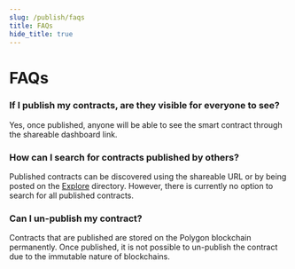 ```yaml
---
slug: /publish/faqs
title: FAQs
hide_title: true
---
```


# FAQs

### If I publish my contracts, are they visible for everyone to see?

Yes, once published, anyone will be able to see the smart contract through the shareable dashboard link.

### How can I search for contracts published by others?

Published contracts can be discovered using the shareable URL or by being posted on the [Explore](https://thirdweb.com/explore) directory. However, there is currently no option to search for all published contracts.

### Can I un-publish my contract?

Contracts that are published are stored on the Polygon blockchain permanently. Once published, it is not possible to un-publish the contract due to the immutable nature of blockchains.
